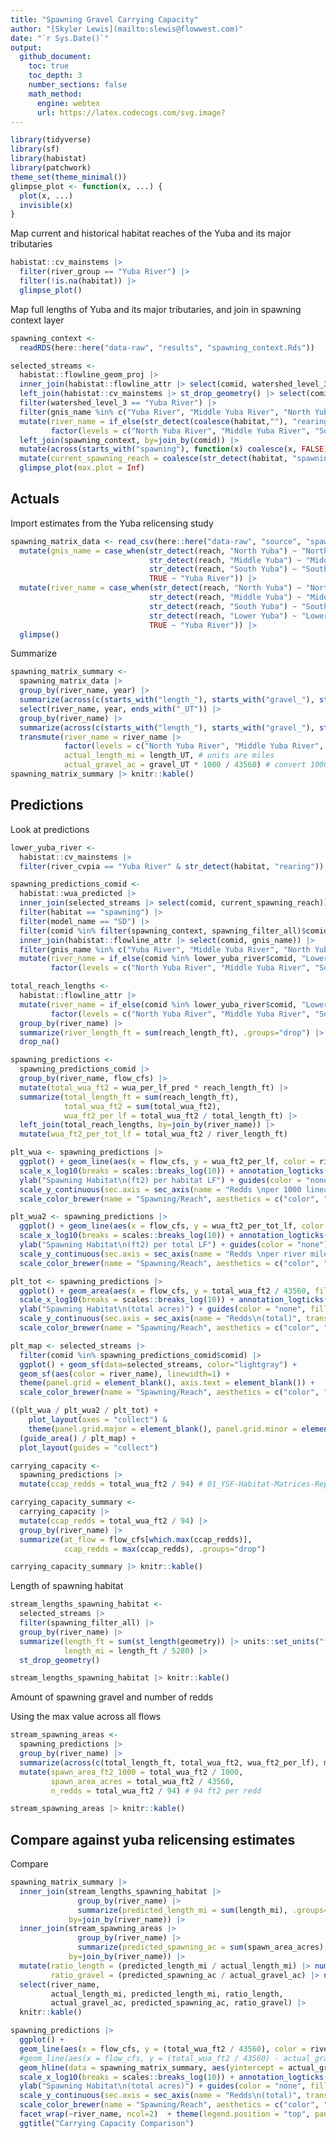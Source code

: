 ```yaml
---
title: "Spawning Gravel Carrying Capacity"
author: "[Skyler Lewis](mailto:slewis@flowwest.com)"
date: "`r Sys.Date()`"
output: 
  github_document:
    toc: true
    toc_depth: 3
    number_sections: false
    math_method:
      engine: webtex
      url: https://latex.codecogs.com/svg.image?
---
```


```r
library(tidyverse)
library(sf)
library(habistat)
library(patchwork)
theme_set(theme_minimal())
glimpse_plot <- function(x, ...) {
  plot(x, ...)
  invisible(x)
}
```

Map current and historical habitat reaches of the Yuba and its major tributaries

```r
habistat::cv_mainstems |> 
  filter(river_group == "Yuba River") |>
  filter(!is.na(habitat)) |>
  glimpse_plot()
```

Map full lengths of Yuba and its major tributaries, and join in spawning context layer

```r
spawning_context <- 
  readRDS(here::here("data-raw", "results", "spawning_context.Rds"))

selected_streams <- 
  habistat::flowline_geom_proj |> 
  inner_join(habistat::flowline_attr |> select(comid, watershed_level_3, gnis_name), by=join_by(comid)) |>
  left_join(habistat::cv_mainstems |> st_drop_geometry() |> select(comid, habitat), by=join_by(comid)) |>
  filter(watershed_level_3 == "Yuba River") |> 
  filter(gnis_name %in% c("Yuba River", "Middle Yuba River", "North Yuba River", "South Yuba River")) |> 
  mutate(river_name = if_else(str_detect(coalesce(habitat,""), "rearing"), "Lower Yuba River", gnis_name) |>
         factor(levels = c("North Yuba River", "Middle Yuba River", "South Yuba River", "Yuba River", "Lower Yuba River"))) |>
  left_join(spawning_context, by=join_by(comid)) |>
  mutate(across(starts_with("spawning"), function(x) coalesce(x, FALSE))) |>
  mutate(current_spawning_reach = coalesce(str_detect(habitat, "spawning"), FALSE)) |>
  glimpse_plot(max.plot = Inf)
```

## Actuals

Import estimates from the Yuba relicensing study

```r
spawning_matrix_data <- read_csv(here::here("data-raw", "source", "spawning_data", "01_YSF-Habitat-Matrices-Report_table8_data.csv"), col_types = "cnnnnnnnnnnn") |>
  mutate(gnis_name = case_when(str_detect(reach, "North Yuba") ~ "North Yuba River",
                               str_detect(reach, "Middle Yuba") ~ "Middle Yuba River",
                               str_detect(reach, "South Yuba") ~ "South Yuba River",
                               TRUE ~ "Yuba River")) |>
  mutate(river_name = case_when(str_detect(reach, "North Yuba") ~ "North Yuba River",
                               str_detect(reach, "Middle Yuba") ~ "Middle Yuba River",
                               str_detect(reach, "South Yuba") ~ "South Yuba River",
                               str_detect(reach, "Lower Yuba") ~ "Lower Yuba River",
                               TRUE ~ "Yuba River")) |>
  glimpse()
```

Summarize

```r
spawning_matrix_summary <- 
  spawning_matrix_data |>
  group_by(river_name, year) |>
  summarize(across(c(starts_with("length_"), starts_with("gravel_"), starts_with("redds_")), function(x) sum(x, na.rm=T)), .groups="drop") |>
  select(river_name, year, ends_with("_UT")) |>
  group_by(river_name) |>
  summarize(across(c(starts_with("length_"), starts_with("gravel_"), starts_with("redds_")), mean)) |>
  transmute(river_name = river_name |>
            factor(levels = c("North Yuba River", "Middle Yuba River", "South Yuba River", "Yuba River", "Lower Yuba River")),
            actual_length_mi = length_UT, # units are miles
            actual_gravel_ac = gravel_UT * 1000 / 43560) # convert 1000 ft2 to ft2 to acres) |>
spawning_matrix_summary |> knitr::kable()
```

## Predictions

Look at predictions

```r
lower_yuba_river <-
  habistat::cv_mainstems |>
  filter(river_cvpia == "Yuba River" & str_detect(habitat, "rearing"))

spawning_predictions_comid <- 
  habistat::wua_predicted |>
  inner_join(selected_streams |> select(comid, current_spawning_reach)) |>
  filter(habitat == "spawning") |>
  filter(model_name == "SD") |>
  filter(comid %in% filter(spawning_context, spawning_filter_all)$comid) |>
  inner_join(habistat::flowline_attr |> select(comid, gnis_name)) |>
  filter(gnis_name %in% c("Yuba River", "Middle Yuba River", "North Yuba River", "South Yuba River")) |>
  mutate(river_name = if_else(comid %in% lower_yuba_river$comid, "Lower Yuba River", gnis_name) |>
         factor(levels = c("North Yuba River", "Middle Yuba River", "South Yuba River", "Yuba River", "Lower Yuba River"))) 

total_reach_lengths <-
  habistat::flowline_attr |>
  mutate(river_name = if_else(comid %in% lower_yuba_river$comid, "Lower Yuba River", gnis_name) |>
         factor(levels = c("North Yuba River", "Middle Yuba River", "South Yuba River", "Yuba River", "Lower Yuba River"))) |>
  group_by(river_name) |> 
  summarize(river_length_ft = sum(reach_length_ft), .groups="drop") |>
  drop_na()

spawning_predictions <- 
  spawning_predictions_comid |>
  group_by(river_name, flow_cfs) |>
  mutate(total_wua_ft2 = wua_per_lf_pred * reach_length_ft) |>
  summarize(total_length_ft = sum(reach_length_ft),
            total_wua_ft2 = sum(total_wua_ft2),
            wua_ft2_per_lf = total_wua_ft2 / total_length_ft) |>
  left_join(total_reach_lengths, by=join_by(river_name)) |>
  mutate(wua_ft2_per_tot_lf = total_wua_ft2 / river_length_ft)

plt_wua <- spawning_predictions |>
  ggplot() + geom_line(aes(x = flow_cfs, y = wua_ft2_per_lf, color = river_name)) + 
  scale_x_log10(breaks = scales::breaks_log(10)) + annotation_logticks(sides="b") +
  ylab("Spawning Habitat\n(ft2) per habitat LF") + guides(color = "none") +
  scale_y_continuous(sec.axis = sec_axis(name = "Redds \nper 1000 linear ft", transform = ~./94*1000)) +
  scale_color_brewer(name = "Spawning/Reach", aesthetics = c("color", "fill"), palette="Paired")

plt_wua2 <- spawning_predictions |>
  ggplot() + geom_line(aes(x = flow_cfs, y = wua_ft2_per_tot_lf, color = river_name)) + 
  scale_x_log10(breaks = scales::breaks_log(10)) + annotation_logticks(sides="b") +
  ylab("Spawning Habitat\n(ft2) per total LF") + guides(color = "none") +
  scale_y_continuous(sec.axis = sec_axis(name = "Redds \nper river mile", transform = ~./94*5280)) +
  scale_color_brewer(name = "Spawning/Reach", aesthetics = c("color", "fill"), palette="Paired")

plt_tot <- spawning_predictions |>
  ggplot() + geom_area(aes(x = flow_cfs, y = total_wua_ft2 / 43560, fill = river_name), color = "white") + 
  scale_x_log10(breaks = scales::breaks_log(10)) + annotation_logticks(sides="b") +
  ylab("Spawning Habitat\n(total acres)") + guides(color = "none", fill = "none") + 
  scale_y_continuous(sec.axis = sec_axis(name = "Redds\n(total)", transform = ~./94*43560)) + 
  scale_color_brewer(name = "Spawning/Reach", aesthetics = c("color", "fill"), palette="Paired")

plt_map <- selected_streams |>
  filter(comid %in% spawning_predictions_comid$comid) |>
  ggplot() + geom_sf(data=selected_streams, color="lightgray") + 
  geom_sf(aes(color = river_name), linewidth=1) +
  theme(panel.grid = element_blank(), axis.text = element_blank()) + 
  scale_color_brewer(name = "Spawning/Reach", aesthetics = c("color", "fill"), palette="Paired")

((plt_wua / plt_wua2 / plt_tot) + 
    plot_layout(axes = "collect") & 
    theme(panel.grid.major = element_blank(), panel.grid.minor = element_blank(), axis.ticks.y = element_line())) | 
  (guide_area() / plt_map) +
  plot_layout(guides = "collect") 
```

```r
carrying_capacity <- 
  spawning_predictions |>
  mutate(ccap_redds = total_wua_ft2 / 94) # 01_YSF-Habitat-Matrices-Report estimate: 94ft^2/redd

carrying_capacity_summary <- 
  carrying_capacity |> 
  mutate(ccap_redds = total_wua_ft2 / 94) |>
  group_by(river_name) |> 
  summarize(at_flow = flow_cfs[which.max(ccap_redds)],
            ccap_redds = max(ccap_redds), .groups="drop") 

carrying_capacity_summary |> knitr::kable()
```

Length of spawning habitat

```r
stream_lengths_spawning_habitat <- 
  selected_streams |>
  filter(spawning_filter_all) |>
  group_by(river_name) |>
  summarize(length_ft = sum(st_length(geometry)) |> units::set_units("ft") |> units::drop_units(),
            length_mi = length_ft / 5280) |>
  st_drop_geometry()

stream_lengths_spawning_habitat |> knitr::kable()
```

Amount of spawning gravel and number of redds

Using the max value across all flows

```r
stream_spawning_areas <- 
  spawning_predictions |>
  group_by(river_name) |>
  summarize(across(c(total_length_ft, total_wua_ft2, wua_ft2_per_lf), max), .groups="drop") |>
  mutate(spawn_area_ft2_1000 = total_wua_ft2 / 1000,
         spawn_area_acres = total_wua_ft2 / 43560,
         n_redds = total_wua_ft2 / 94) # 94 ft2 per redd

stream_spawning_areas |> knitr::kable()
```

## Compare against yuba relicensing estimates

Compare

```r
spawning_matrix_summary |>
  inner_join(stream_lengths_spawning_habitat |> 
               group_by(river_name) |> 
               summarize(predicted_length_mi = sum(length_mi), .groups="drop"), 
             by=join_by(river_name)) |>
  inner_join(stream_spawning_areas |> 
               group_by(river_name) |> 
               summarize(predicted_spawning_ac = sum(spawn_area_acres), .groups="drop"), 
             by=join_by(river_name)) |>
  mutate(ratio_length = (predicted_length_mi / actual_length_mi) |> num(digits = 2),
         ratio_gravel = (predicted_spawning_ac / actual_gravel_ac) |> num(digits = 2)) |>
  select(river_name, 
         actual_length_mi, predicted_length_mi, ratio_length,
         actual_gravel_ac, predicted_spawning_ac, ratio_gravel) |>
  knitr::kable()
```

```r
spawning_predictions |>
  ggplot() + 
  geom_line(aes(x = flow_cfs, y = (total_wua_ft2 / 43560), color = river_name, linetype = "habistat Predictions")) + 
  #geom_line(aes(x = flow_cfs, y = (total_wua_ft2 / 43560) - actual_gravel_ac, color = river_name)) + 
  geom_hline(data = spawning_matrix_summary, aes(yintercept = actual_gravel_ac, color = river_name, linetype = "YSF Habitat Matrices")) +
  scale_x_log10(breaks = scales::breaks_log(10)) + annotation_logticks(sides="b") +
  ylab("Spawning Habitat\n(total acres)") + guides(color = "none", fill = "none") + 
  scale_y_continuous(sec.axis = sec_axis(name = "Redds\n(total)", transform = ~./94*43560)) + 
  scale_color_brewer(name = "Spawning/Reach", aesthetics = c("color", "fill"), palette="Paired") +
  facet_wrap(~river_name, ncol=2)  + theme(legend.position = "top", panel.grid.minor = element_blank()) +
  ggtitle("Carrying Capacity Comparison")
```





